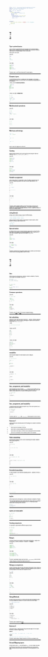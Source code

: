 ```yaml
---
title: "Lec 02 - (A very brief)<br/>Introduction to Python"
subtitle: "<br/> COMPUTATIONAL METHODS FOR STATISTICS"
author: "DASC 5345 | Spring 2025"
date: "<br/> Dr. Zheng Wei"
output:
  xaringan::moon_reader:
    css: ["default", "slides.css"]
    lib_dir: libs
    nature:
      highlightStyle: solarized-light
      countIncrementalSlides: false
      ratio: "16:9"

---
```

<style type="text/css">

body, td {
   font-size: 2px;
}
code.r{
  font-size: 2px;
}
pre {
  font-size: 2px
}
</style>




```r
options(
  htmltools.dir.version = FALSE, # for blogdown
  width=80
)

```

---
class: middle, center

# Basic types

---

## Type system basics

Like R, Python is a dynamically typed language but the implementation details are very different (as it makes extensive use of an object oriented class system for implementation, more on this later).

Some of the core types

.pull-left[
```python
True
1
1.0
1+1j
"string"
```
]

.pull-right[
```python
type(True)
type(1)
type(1.0)
type(1+1j)
type("string")
```
]

.footnote[
Note - all of these types are for *scalar* values.
]

---

## Dynamic types

As just mentioned, Python is dynamically typed langiage so most basic operations will attempt to coerce object to a consistent type appropriate for the operation.

.small[
.pull-left[
**Boolean operations:**
```python
1 and True
0 or 1
not 0
not (0+0j)
not (0+1j)
```
]
]

--

.small[
.pull-right[
**Comparisons:**
```python
5. > 1
5. == 5
1 > True
(1+0j) == 1
"abc" < "ABC"
"abc" > 5
```
]
]

---

## Mathematical operations

.pull-left[
```python
1 + 5
1 + 5.
1 * 5.
True * 5
(1+0j) - (1+1j)
```
]

--

.pull-right[
```python
5 / 1.
5 / 2
5 // 2
5 % 2
7 ** 2
```
]

---

## Math ops and strings

```python
"abc" + 5
"abc" + str(5)
```

--

```python
"abc" ** 2
```

--

```python
"abc" * 3
```

--

<br/>

More on why this happens in a little bit...


---

## Casting

Explicit casting between types can be achieved via using the types as functions, e.g. `int()`, `float()`, `bool()`, or `str()`.

.pull-left[
```python
float("0.5")
float(True)
int(1.1)
int("2")
int("2.1")
```
]

--

.pull-right[
```python
bool(0)
bool("hello")
str(3.14159)
str(True)
```
]

---

## Variable assignment

When using Python it is important to think of variable assignment as the process of attaching a name to an object (literal, data structure, etc.)

.pull-left[
```python
x = 100
x

x = "hello"
x

ß = 1 + 2 / 3
ß
```
]

--

.pull-right[
```python
a = b = 5
```
```python
a
b
```
]

--

.footnote[
Python variable names can be of any length, and must only contain letters, numbers and underscores. They may not begin with a number nor conflict with language keywords. Python 3 supports a subset of unicode for variable names.
]

---

## string literals

Strings can be defined using a couple of different ways,

```python
'allows embedded "double" quotes'
"allows embedded 'single' quotes"
```

strings can also be triple quoted, using single or double quotes, which allows the string to span multiple lines.

```python
"""line one
line two
line three"""
```

---

## Special values

By default Python does not support missing values and non-finite floating point values are available but somewhat awkward to use. There is a `None` type which is similar in spirit and functionality to `NULL` in R.

.pull-left[
```python
1/0
1./0
float("nan")
float("-inf")
```
]

.pull-right[
```python
5 > float("inf")
5 > float("-inf")
None
type(None)
```
]


.footnote[
We will not be using these values much currently, but they will be relevant when discussing pandas down the road
]

---
class: middle, center

# Sequence types

---

## lists

Python lists are a *heterogenous*, *ordered*, *mutable* containers of objects (they behave very similarly to lists in R).

```python
[0,1,1,0]
[0, True, "abc"]
[0, [1,2], [3,[4]]]
```

--

```python
x = [0,1,1,0]
type(x)

y = [0, True, "abc"]
type(y)
```

---

## Common operations

.pull-left[
```python
x = [0,1,1,0]

2 in x
2 not in x
x + [3,4,5]
x * 2
```
]

.pull-right[
```python
len(x)
max(x)
x.count(1)
x.count("1")
```
]

.footnote[
See [here](https://docs.python.org/3/library/stdtypes.html#common-sequence-operations) and [here](https://docs.python.org/3/library/stdtypes.html#mutable-sequence-types) for a more complete listings.
]

---

## list subsetting 

Elements of a list can be accessed using the `[]` method, element position is indicated using 0-based indexing, and ranges of values can be specified using a slice (`start:stop:step`).

.small[
```python
x = [1,2,3,4,5,6,7,8,9]
```
]

.small[
.pull-left[
```python
x[0]
x[3]
x[0:3]
x[3:]
x[-3:]
x[:3]
```
]
]

--

.small[
.pull-right[
```python
x[0:5:2]
x[0:6:3]
x[0:len(x):2]
x[0::2]
x[::2]
x[::-1]
```
]
]


---

## mutability

Since lists are mutable the stored values can be changed,

.pull-left[
```python
x = [1,2,3,4,5]
```

```python
x[0] = -1
x

del x[0]
x

x.append(7)
x
```
]


--

.pull-right[
```python
x.insert(3, -5)
x

x.pop()
x

x.clear()
x
```
]

---

## lists, assignment, and mutability

When assigning an object a name (`x = ...`) you do not necessarily end up with an entirely new object, see the example below where both `x` and `y` are names that are attached to the same underlying object in memory.

```python
x = [0,1,1,0]
y = x

x.append(2)
```

--

```python
x
y
```

---

## lists, assignment, and mutability

To avoid this we need to make an explicit copy of the object pointed to by `x` and point to it with the name `y`.

```python
x = [0,1,1,0]
y = x.copy()

x.append(2)
```

```python
x
y
```

.footnote[
More on `.copy()` and `.deepcopy()` methods later on in the course.
]

---

## Exercise 1

Come up with a slice that will subset the following list to obtain the elements requested:

```python
d = [0, 1, 2, 3, 4, 5, 6, 7, 8, 9]
```

* Select only the odd values in this list

* Select every 3rd value starting from the 2nd element.

* Select every other value, in reverse order, starting from the 9th element.

* Select the 3rd element, the 5th element, and the 10th element

---

## Value unpacking

lists (and other sequence types) can be unpacking into multiple variables when doing assignment,

.pull-left[
```python
x, y = [1,2]
x
y

x, y = [1, [2, 3]]
x
y
```
]

--

.pull-right[
```python
x, y = [[0,1], [2, 3]]
x
y

(x1,y1), (x2,y2) = [[0,1], [2, 3]]
x1
y1
x2
y2
```
]

---

## Extended unpacking


It is also possible to use extended unpacking via the `*` operator in Python 3

.pull-left[
```python
x, *y = [1,2,3]
x
y
```
]

.pull-right[
```python
*x, y = [1,2,3]
x
y
```
]

--

<br/>

```python
x, y = [1,2,3]
```


</div>

---

## tuples

Python tuples are a *heterogenous*, *ordered*, *immutable* containers of values. 

They are nearly identical to lists except that their values cannot be changed - you will most often encounter them as a tool for combining multiple objects when returning from a function.


```python
(1,2,3)
(1,True,"abc")
(1,(2,3))
```

---

## tuples are immutable

```python
x = (1,2,3)

x[2] = 5

del x[2]

x.clear()
```

---

## Casting sequences 

It is possible to cast between different sequence types

```python
x = [1,2,3]
y = (3,2,1)
```

```python
tuple(x)
list(y)
```

```python
tuple(x) == x
list(tuple(x)) == x
```


---

## Ranges

These are the last type sequence type and are a bit special - ranges are a *homogenous*, *ordered*, *immutable* "containers" of **integers**.

.pull-left[
```python
range(10)
range(0,10)
range(0,10,2)
range(10,0,-1)
```
]

.pull-right[
```python
list(range(10))
list(range(0,10))
list(range(0,10,2))
list(range(10,0,-1))
```
]



.footnote[
What makes ranges special is that `range(1000000)` does not store 1 million integers in memory but rather just three 3$^*$.
]

---

## Strings as sequences

In most of the ways that count we can actually think about Python strings as being ordered, immutable, containers of unicode characters and so much of the functionality we just saw can be applied to them.

```python
x = "abc"
```

.pull-left[
```python
x[0]
x[-1]
x[2:]
x[::-1]
```
]

--

.pull-right[
```python
len(x)
"a" in x
"bc" in x
x[0] + x[2] 
```
]

--

```python
x[2] = "c"
```

---

## String Methods

Because string processing is a common and important programming task, the class implements a number of specific methods for these tasks.

```python
x = "Hello world! 1234"
```

.pull-left[
```python
x.find("!")
x.isalnum()
x.isascii()
x.lower()
```
]

--

.pull-right[
```python
x.swapcase()
x.title()
x.split(" ")
"|".join(x.split(" "))
```
]


.footnote[
More complete list [here](https://docs.python.org/3/library/stdtypes.html#string-methods)
]

---

## Exercise 2

String processing - take the given string below and apply the necessary methods to create the target string.

**Source:**
```python
"the quick  Brown   fox Jumped  over   a Lazy  dog"
```

**Target:**
```python
"The quick brown fox jumped over a lazy dog."
```

.footnote[
Hardcoding w/ magic numbers is perfectly acceptable here.
]

---

## Set and Mapping types

We will discuss sets (`set`) and dictionaries (`dict`) in more detail next week.

Specifically we will discuss the underlying data structure behind these types (as well as lists and tuples) and when it is most appropriate to use each.

